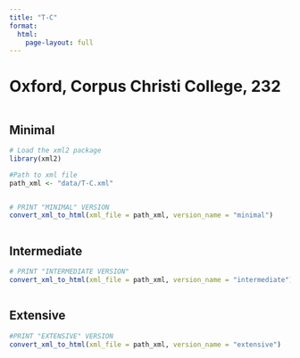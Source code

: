 ```yaml
---
title: "T-C"
format:
  html:
    page-layout: full
---
```


# Oxford, Corpus Christi College, 232

::: {.column-page-outset layout="[[6,6,6]]"}

::: {.column}
## Minimal

```r
# Load the xml2 package
library(xml2)

#Path to xml file
path_xml <- "data/T-C.xml"
```

```r
```


```r


# PRINT "MINIMAL" VERSION
convert_xml_to_html(xml_file = path_xml, version_name = "minimal")

```

:::

::: {.column}
## Intermediate

```r
# PRINT "INTERMEDIATE VERSION"
convert_xml_to_html(xml_file = path_xml, version_name = "intermediate")

```

:::

::: {.column}
## Extensive

```r
#PRINT "EXTENSIVE" VERSION
convert_xml_to_html(xml_file = path_xml, version_name = "extensive")

```

:::

:::